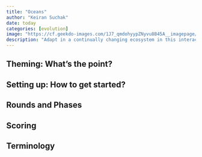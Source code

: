 ```yaml
---
title: "Oceans"
author: "Keiran Suchak"
date: today
categories: [evolution]
image: "https://cf.geekdo-images.com/1J7_qmdohyypZNyvu8B45A__imagepage/img/I39hsAFIO_FbBR70EPR1Rvwh_xI=/fit-in/900x600/filters:no_upscale():strip_icc()/pic4382323.jpg"
description: "Adapt in a continually changing ecosystem in this interactive engine builder."
---
```


## Theming: What's the point?


## Setting up: How to get started?


## Rounds and Phases


## Scoring


## Terminology


